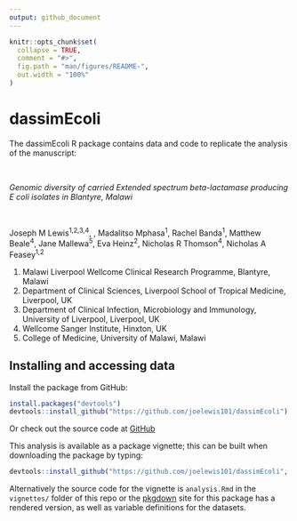 ```yaml
---
output: github_document
---
```


<!-- README.md is generated from README.Rmd. Please edit that file -->

```r
knitr::opts_chunk$set(
  collapse = TRUE,
  comment = "#>",
  fig.path = "man/figures/README-",
  out.width = "100%"
)
```

# dassimEcoli

<!-- badges: start -->
<!-- badges: end -->

The dassimEcoli R package contains data and code to replicate the analysis of the manuscript:
  
<br />

*Genomic diversity of carried Extended spectrum beta-lactamase producing _E coli_ isolates  in Blantyre, Malawi*

<br />

Joseph M Lewis^1,2,3,4^, , Madalitso Mphasa^1^, Rachel Banda^1^,  Matthew Beale^4^, Jane Mallewa^5^, Eva Heinz^2^, Nicholas R Thomson^4^, Nicholas A Feasey^1,2^

1. Malawi Liverpool Wellcome Clinical Research Programme, Blantyre, Malawi
2. Department of Clinical Sciences, Liverpool School of Tropical Medicine, Liverpool, UK
3. Department of Clinical Infection, Microbiology and Immunology, University of Liverpool, Liverpool, UK
4. Wellcome Sanger Institute, Hinxton, UK
5. College of Medicine, University of Malawi, Malawi

## Installing and accessing data

Install the package from GitHub:

``` r
install.packages("devtools")
devtools::install_github("https://github.com/joelewis101/dassimEcoli")
```

Or check out the source code at [GitHub](https://github.com/joelewis101/dassimEcoli)

This analysis is available as a package vignette; this can be built when downloading the package by typing:

``` r
devtools::install_github("https://github.com/joelewis101/dassimEcoli", build_vignettes = TRUE )
```

Alternatively the source code for the vignette is `analysis.Rmd` in the `vignettes/` folder of this repo or the  [pkgdown](https://joelewis101.github.io/dassimKlebs/) site for this package has a rendered version, as well as variable definitions for the datasets.

